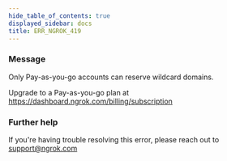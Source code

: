 ```yaml
---
hide_table_of_contents: true
displayed_sidebar: docs
title: ERR_NGROK_419
---
```




### Message

Only Pay-as-you-go accounts can reserve wildcard domains.

Upgrade to a Pay-as-you-go plan at https://dashboard.ngrok.com/billing/subscription

<ErrorDetails error="err_ngrok_419" />

### Further help

If you're having trouble resolving this error, please reach out to [support@ngrok.com](mailto:support@ngrok.com?subject=Help%20with%20ERR_NGROK_419)
